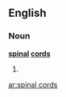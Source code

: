 ==English==

===Noun===
'''[[spinal]] [[cord]]s'''

# {{plural of|[[spinal cord]]}}

[[ar:spinal cords]]